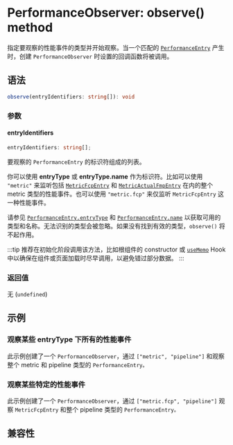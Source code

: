 
# PerformanceObserver: observe() method

指定要观察的性能事件的类型并开始观察。当一个匹配的 [`PerformanceEntry`](/api/lynx-api/performance-api/performance-entry) 产生时，创建 `PerformanceObserver` 时设置的回调函数将被调用。

## 语法

```ts
observe(entryIdentifiers: string[]): void
```

### 参数

#### entryIdentifiers

```ts
entryIdentifiers: string[];
```

要观察的 `PerformanceEntry` 的标识符组成的列表。

你可以使用 **entryType** 或 **entryType.name** 作为标识符。比如可以使用 `"metric"` 来监听包括 [`MetricFcpEntry`](/api/lynx-api/performance-api/performance-entry/metric-fcp-entry) 和 [`MetricActualFmpEntry`](/api/lynx-api/performance-api/performance-entry/metric-actual-fmp-entry)
在内的整个 metric 类型的性能事件。也可以使用 `"metric.fcp"` 来仅监听 `MetricFcpEntry` 这一种性能事件。

请参见 [`PerformanceEntry.entryType`](/api/lynx-api/performance-api/performance-entry#entryType) 和 [`PerformanceEntry.name`](/api/lynx-api/performance-api/performance-entry#name)
以获取可用的类型和名称。无法识别的类型会被忽略。如果没有找到有效的类型，`observe()` 将不起作用。

:::tip
推荐在初始化阶段调用该方法，比如根组件的 constructor 或 [`useMemo`](/api/react/Function.useMemo) Hook 中以确保在组件或页面加载时尽早调用，以避免错过部分数据。
:::

### 返回值

无 (`undefined`)

## 示例

### 观察某些 entryType 下所有的性能事件

此示例创建了一个 `PerformanceObserver`，通过 `["metric", "pipeline"]` 和观察整个 metric 和 pipeline 类型的 `PerformanceEntry。`


<Go
  example="performance-api"
  defaultFile="src/performance_observer_observe/index.tsx"
  defaultEntryFile="dist/PerformanceObserverObserve.lynx.bundle"
  img="https://lf-lynx.tiktok-cdns.com/obj/lynx-artifacts-oss-sg/lynx-website/assets/doc/performance-observer-observe-demo.jpeg"
  entry="src/performance_observer_observe"
  highlight="{12-38}"
/>

### 观察某些特定的性能事件

此示例创建了一个 `PerformanceObserver`，通过 `["metric.fcp", "pipeline"]` 观察 `MetricFcpEntry` 和整个 pipeline 类型的 `PerformanceEntry。`

<Go
  example="performance-api"
  defaultFile="src/performance_observer_observe/index.tsx"
  defaultEntryFile="dist/PerformanceObserverObserve.lynx.bundle"
  img="https://lf-lynx.tiktok-cdns.com/obj/lynx-artifacts-oss-sg/lynx-website/assets/doc/performance-observer-observe-demo.jpeg"
  entry="src/performance_observer_observe"
  highlight="{42-61}"
/>

## 兼容性


<LegacyCompatTable metadata="lynx-api/performance-api/performance-observer/observe" />

